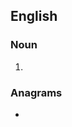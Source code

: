 ==English==

===Noun===
{{en-noun}}

# {{obsolete spelling of|lady|lang=en}}

===Anagrams===
* {{anagrams|en|Delia|Elida|Ideal|ailed|ideal}}